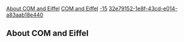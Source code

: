 [[Property:title|About COM and Eiffel]]
[[Property:link_title|COM and Eiffel]]
[[Property:weight|-15]]
[[Property:uuid|32e79152-1e8f-43cd-e014-a83aab18e440]]
==About COM and Eiffel==

{{seealso| '''See Also''' <br/>
[[EiffelCOM Wizard|EiffelCOM wizard]]  <br/>
[[EiffelCOM Library| EiffelCOM library]]  }}



